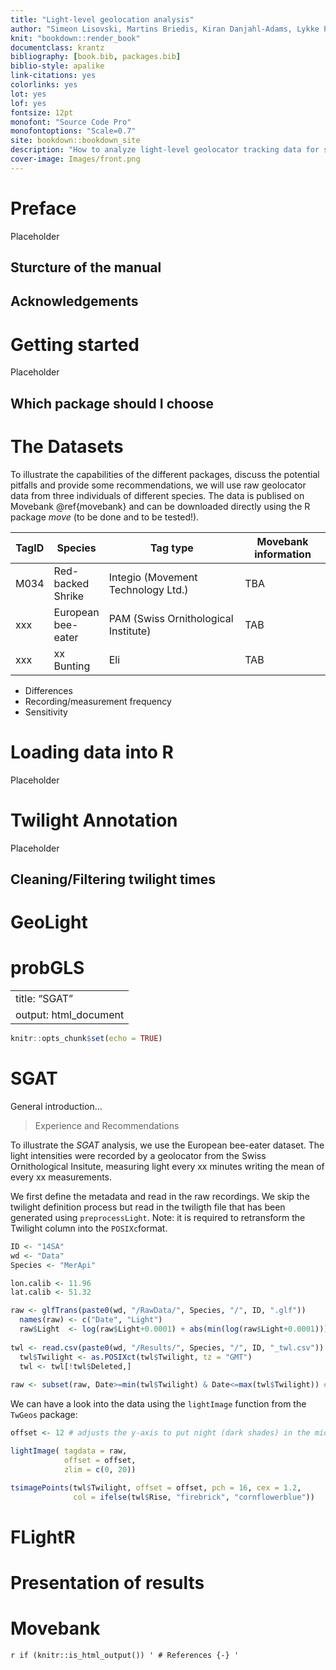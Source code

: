 ```yaml
--- 
title: "Light-level geolocation analysis"
author: "Simeon Lisovski, Martins Briedis, Kiran Danjahl-Adams, Lykke Pedersen, Sarah Davidson, ..., Michael T. Hallworth, Michael Sumner, Simon Wotherspoon, Eli Bridge (201X) The Nuts and Bolts of Light-Level Geolocation Analyses. Journal X:xxx-xxx. DOI:00000.00"
knit: "bookdown::render_book"
documentclass: krantz
bibliography: [book.bib, packages.bib]
biblio-style: apalike
link-citations: yes
colorlinks: yes
lot: yes
lof: yes
fontsize: 12pt
monofont: "Source Code Pro"
monofontoptions: "Scale=0.7"
site: bookdown::bookdown_site
description: "How to analyze light-level geolocator tracking data for studies of birds."
cover-image: Images/front.png
---
```


# Preface {-}

Placeholder


## Sturcture of the manual {-}
## Acknowledgements {-}

<!--chapter:end:index.Rmd-->


# Getting started {#start}

Placeholder


## Which package should I choose {-}

<!--chapter:end:01-GettingStarted.Rmd-->

# The Datasets {#datasets}

To illustrate the capabilities of the different packages, discuss the potential pitfalls and provide some recommendations, we will use raw geolocator data from three individuals of different species.
The data is publised on Movebank \@ref{movebank} and can be downloaded directly using the R package _move_ (to be done and to be tested!).

TagID   |  Species           |   Tag type                            | Movebank information
------  | ---------          | -----------------------------------   | ---------------------
M034    | Red-backed Shrike  | Integio (Movement Technology Ltd.)    | TBA
xxx     | European bee-eater | PAM (Swiss Ornithological Institute)  | TAB
xxx     | xx Bunting         | Eli                                   | TAB

* Differences
* Recording/measurement frequency
* Sensitivity

<!--chapter:end:02-Datasets.Rmd-->


# Loading data into R {#loadingData}

Placeholder



<!--chapter:end:03-LoadingData.Rmd-->


# Twilight Annotation {#twilight}

Placeholder


## Cleaning/Filtering twilight times {-}

<!--chapter:end:04-TwilightAnnotation.Rmd-->

# GeoLight {#GeoLight}

<!--chapter:end:06-GeoLight.Rmd-->

# probGLS {#probGLS}

<!--chapter:end:07-probGLS.Rmd-->

---
title: "SGAT"
output: html_document
---

```r
knitr::opts_chunk$set(echo = TRUE)
```


# SGAT {#SGAT}

General introduction...


> Experience and Recommendations


To illustrate the _SGAT_ analysis, we use the European bee-eater dataset. The light intensities were recorded by a geolocator from the Swiss Ornithological Insitute, measuring light every xx minutes writing the mean of every xx measurements.

We first define the metadata and read in the raw recordings. We skip the twilight definition process but read in the twiligth file that has been generated using `preprocessLight`. Note: it is required to retransform the Twilight column into the `POSIXc`format.

```r
ID <- "14SA"
wd <- "Data"
Species <- "MerApi"

lon.calib <- 11.96
lat.calib <- 51.32

raw <- glfTrans(paste0(wd, "/RawData/", Species, "/", ID, ".glf"))
  names(raw) <- c("Date", "Light")
  raw$Light  <- log(raw$Light+0.0001) + abs(min(log(raw$Light+0.0001)))
  
twl <- read.csv(paste0(wd, "/Results/", Species, "/", ID, "_twl.csv"))
  twl$Twilight <- as.POSIXct(twl$Twilight, tz = "GMT")
  twl <- twl[!twl$Deleted,]
  
raw <- subset(raw, Date>=min(twl$Twilight) & Date<=max(twl$Twilight)) # clipping raw data to relevant extent  
```

We can have a look into the data using the `lightImage` function from the `TwGeos` package:

```r
offset <- 12 # adjusts the y-axis to put night (dark shades) in the middle

lightImage( tagdata = raw,
            offset = offset,     
            zlim = c(0, 20))

tsimagePoints(twl$Twilight, offset = offset, pch = 16, cex = 1.2,
              col = ifelse(twl$Rise, "firebrick", "cornflowerblue"))
```

<!--chapter:end:08-SGAT.Rmd-->

# FLightR {#FLightR}

<!--chapter:end:09-FLightR.Rmd-->

# Presentation of results {#presentation}

<!--chapter:end:10-presentation.Rmd-->

# Movebank {#movebank}

<!--chapter:end:11-movebank.Rmd-->

`r if (knitr::is_html_output()) '
# References {-}
'`

<!--chapter:end:12-references.Rmd-->

